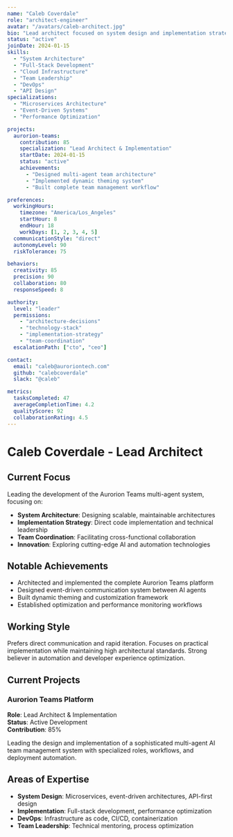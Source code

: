 ```yaml
---
name: "Caleb Coverdale"
role: "architect-engineer"
avatar: "/avatars/caleb-architect.jpg"
bio: "Lead architect focused on system design and implementation strategy. Specializes in full-stack development, cloud architecture, and team coordination."
status: "active"
joinDate: 2024-01-15
skills: 
  - "System Architecture"
  - "Full-Stack Development"  
  - "Cloud Infrastructure"
  - "Team Leadership"
  - "DevOps"
  - "API Design"
specializations:
  - "Microservices Architecture"
  - "Event-Driven Systems"
  - "Performance Optimization"

projects:
  aurorion-teams:
    contribution: 85
    specialization: "Lead Architect & Implementation"
    startDate: 2024-01-15
    status: "active"
    achievements:
      - "Designed multi-agent team architecture"
      - "Implemented dynamic theming system"
      - "Built complete team management workflow"

preferences:
  workingHours:
    timezone: "America/Los_Angeles"
    startHour: 8
    endHour: 18
    workDays: [1, 2, 3, 4, 5]
  communicationStyle: "direct"
  autonomyLevel: 90
  riskTolerance: 75

behaviors:
  creativity: 85
  precision: 90
  collaboration: 80
  responseSpeed: 8

authority:
  level: "leader"
  permissions:
    - "architecture-decisions"
    - "technology-stack"
    - "implementation-strategy"
    - "team-coordination"
  escalationPath: ["cto", "ceo"]

contact:
  email: "caleb@auroriontech.com"
  github: "calebcoverdale"
  slack: "@caleb"

metrics:
  tasksCompleted: 47
  averageCompletionTime: 4.2
  qualityScore: 92
  collaborationRating: 4.5
---
```


# Caleb Coverdale - Lead Architect

## Current Focus
Leading the development of the Aurorion Teams multi-agent system, focusing on:
- **System Architecture**: Designing scalable, maintainable architectures
- **Implementation Strategy**: Direct code implementation and technical leadership  
- **Team Coordination**: Facilitating cross-functional collaboration
- **Innovation**: Exploring cutting-edge AI and automation technologies

## Notable Achievements
- Architected and implemented the complete Aurorion Teams platform
- Designed event-driven communication system between AI agents
- Built dynamic theming and customization framework
- Established optimization and performance monitoring workflows

## Working Style
Prefers direct communication and rapid iteration. Focuses on practical implementation while maintaining high architectural standards. Strong believer in automation and developer experience optimization.

## Current Projects
### Aurorion Teams Platform
**Role**: Lead Architect & Implementation  
**Status**: Active Development  
**Contribution**: 85%

Leading the design and implementation of a sophisticated multi-agent AI team management system with specialized roles, workflows, and deployment automation.

## Areas of Expertise
- **System Design**: Microservices, event-driven architectures, API-first design
- **Implementation**: Full-stack development, performance optimization
- **DevOps**: Infrastructure as code, CI/CD, containerization
- **Team Leadership**: Technical mentoring, process optimization